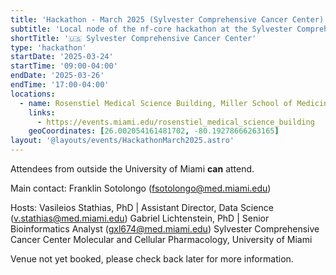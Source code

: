 ```yaml
---
title: 'Hackathon - March 2025 (Sylvester Comprehensive Cancer Center)'
subtitle: 'Local node of the nf-core hackathon at the Sylvester Comprehensive Cancer Center, University of Miami, USA'
shortTitle: '🇺🇸 Sylvester Comprehensive Cancer Center'
type: 'hackathon'
startDate: '2025-03-24'
startTime: '09:00-04:00'
endDate: '2025-03-26'
endTime: '17:00-04:00'
locations:
  - name: Rosenstiel Medical Science Building, Miller School of Medicine
    links:
      - https://events.miami.edu/rosenstiel_medical_science_building
    geoCoordinates: [26.002054161481702, -80.19278666263165]
layout: '@layouts/events/HackathonMarch2025.astro'
---
```


Attendees from outside the University of Miami **can** attend.

Main contact: Franklin Sotolongo ([fsotolongo@med.miami.edu](mailto:fsotolongo@med.miami.edu))

Hosts:
Vasileios Stathias, PhD   | Assistant Director, Data Science ([v.stathias@med.miami.edu](mailto:v.stathias@med.miami.edu))
Gabriel Lichtenstein, PhD | Senior Bioinformatics Analyst ([gxl674@med.miami.edu](mailto:gxl674@med.miami.edu))
Sylvester Comprehensive Cancer Center
Molecular and Cellular Pharmacology, University of Miami

Venue not yet booked, please check back later for more information.
